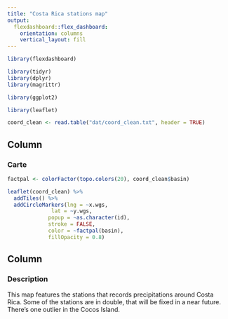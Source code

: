 ```yaml
---
title: "Costa Rica stations map"
output: 
  flexdashboard::flex_dashboard:
    orientation: columns
    vertical_layout: fill
---
```


```r
library(flexdashboard)

library(tidyr)
library(dplyr)
library(magrittr)

library(ggplot2)

library(leaflet)
```

```r
coord_clean <- read.table("dat/coord_clean.txt", header = TRUE)
```

Column {data-width=650}
-----------------------------------------------------------------------

### Carte

```r
factpal <- colorFactor(topo.colors(20), coord_clean$basin)

leaflet(coord_clean) %>%
  addTiles() %>%
  addCircleMarkers(lng = ~x.wgs,
              lat = ~y.wgs,
             popup = ~as.character(id),
             stroke = FALSE,
             color = ~factpal(basin),
             fillOpacity = 0.8)
```

Column {data-width=350}
-----------------------------------------------------------------------

### Description

This map features the stations that records precipitations around Costa Rica. Some of the stations are in double, that will be fixed in a near future. There's one outlier in the Cocos Island.
